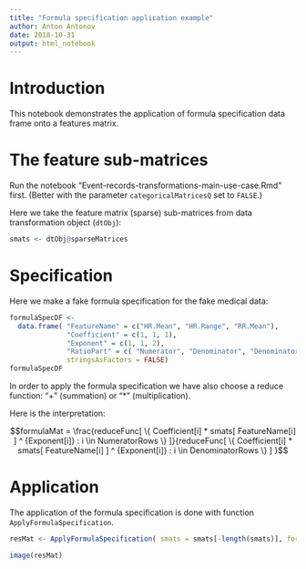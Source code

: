 ```yaml
---
title: "Formula specification application example"
author: Anton Antonov
date: 2018-10-31
output: html_notebook
---
```


# Introduction

This notebook demonstrates the application of formula specification data frame onto a features matrix.

# The feature sub-matrices

Run the notebook "Event-records-transformations-main-use-case.Rmd" first. 
(Better with the parameter `categoricalMatricesQ` set to `FALSE`.)

Here we take the feature matrix (sparse) sub-matrices from data transformation object (`dtObj`):

```r
smats <- dtObj@sparseMatrices
```

# Specification

Here we make a fake formula specification for the fake medical data:

```r
formulaSpecDF <- 
  data.frame( "FeatureName" = c("HR.Mean", "HR.Range", "RR.Mean"), 
              "Coefficient" = c(1, 1, 1), 
              "Exponent" = c(1, 1, 2),
              "RatioPart" = c( "Numerator", "Denominator", "Denominator"),
              stringsAsFactors = FALSE)
formulaSpecDF
```

In order to apply the formula specification we have also choose a reduce function: "+" (summation) or "*" (multiplication).

Here is the interpretation:

$$formulaMat = \frac{reduceFunc[ \{ Coefficient[i] * smats[ FeatureName[i] ] ^ {Exponent[i]} : i \in NumeratorRows \} ]}{reduceFunc[ \{ Coefficient[i] * smats[ FeatureName[i] ] ^ {Exponent[i]} : i \in DenominatorRows \} ] }$$


# Application

The application of the formula specification is done with function `ApplyFormulaSpecification`.

```r
resMat <- ApplyFormulaSpecification( smats = smats[-length(smats)], formulaSpec = formulaSpecDF, reduceFunc = "+" )
```

```r
image(resMat)
```
